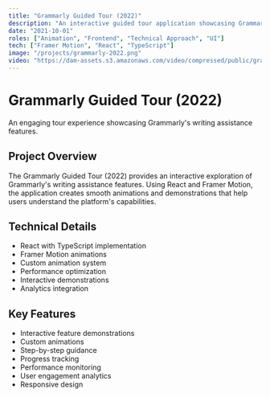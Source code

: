 ```yaml
---
title: "Grammarly Guided Tour (2022)"
description: "An interactive guided tour application showcasing Grammarly's features through engaging animations and demonstrations."
date: "2021-10-01"
roles: ["Animation", "Frontend", "Technical Approach", "UI"]
tech: ["Framer Motion", "React", "TypeScript"]
image: "/projects/grammarly-2022.png"
video: "https://dam-assets.s3.amazonaws.com/video/compressed/public/grammarly-2022.mp4"
---
```


# Grammarly Guided Tour (2022)

An engaging tour experience showcasing Grammarly's writing assistance features.

## Project Overview

The Grammarly Guided Tour (2022) provides an interactive exploration of Grammarly's writing assistance features. Using React and Framer Motion, the application creates smooth animations and demonstrations that help users understand the platform's capabilities.

## Technical Details

- React with TypeScript implementation
- Framer Motion animations
- Custom animation system
- Performance optimization
- Interactive demonstrations
- Analytics integration

## Key Features

- Interactive feature demonstrations
- Custom animations
- Step-by-step guidance
- Progress tracking
- Performance monitoring
- User engagement analytics
- Responsive design
